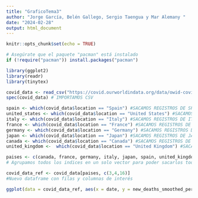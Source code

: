 ```yaml
---
title: "GraficoTema3"
author: "Jorge García, Belén Gallego, Sergio Taengua y Mar Alemany "
date: "2024-02-28"
output: html_document
---
```


```r
knitr::opts_chunk$set(echo = TRUE)
```

```r
# Asegúrate que el paquete "pacman" está instalado
if (!require("pacman")) install.packages("pacman")

```

```r
library(ggplot2)
library(readr)
library(tinytex)
```


```r
covid_data <- read_csv("https://covid.ourworldindata.org/data/owid-covid-data.csv")
spec(covid_data) # IMPORTAMOS CSV

spain <- which(covid_data$location == "Spain") #SACAMOS REGISTROS DE SPAIN
united_states <- which(covid_data$location == "United States") #SACAMOS REGISTROS DE USA
italy <- which(covid_data$location == "Italy") #SACAMOS REGISTROS DE ITALY
france <- which(covid_data$location == "France") #SACAMOS REGISTROS DE FRANCE
germany <- which(covid_data$location == "Germany") #SACAMOS REGISTROS DE GERMANY
japan <- which(covid_data$location == "Japan") #SACAMOS REGISTROS DE JAPAN
canada <- which(covid_data$location == "Canada") #SACAMOS REGISTROS DE CANADA
united_kingdom <-  which(covid_data$location == "United Kingdom") #SACAMOS REGISTROS DE UK

paises <- c(canada, france, germany, italy, japan, spain, united_kingdom, united_states)
# Agrupamos todos los indices en un solo vector para poder sacarlos todos los registros que nos interesan

covid_data_ref <- covid_data[paises, c(3,4,16)] 
#Nuevo dataframe con filas y columnas de interés
```


```r
ggplot(data = covid_data_ref, aes(x = date, y = new_deaths_smoothed_per_million, color = location)) + geom_line()
```


